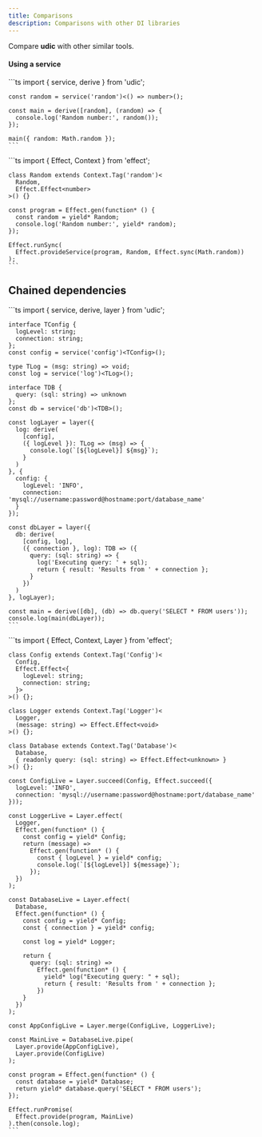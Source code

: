 ```yaml
---
title: Comparisons
description: Comparisons with other DI libraries
---
```



Compare **udic** with other similar tools.

#### Using a service
<Tabs syncKey="libDI">
  <TabItem label="udic">
    ```ts
    import { service, derive } from 'udic';

    const random = service('random')<() => number>();

    const main = derive([random], (random) => {
      console.log('Random number:', random());
    });

    main({ random: Math.random });
    ```
  </TabItem>
  <TabItem label="effect">
    ```ts
    import { Effect, Context } from 'effect';

    class Random extends Context.Tag('random')<
      Random,
      Effect.Effect<number>
    >() {}

    const program = Effect.gen(function* () {
      const random = yield* Random;
      console.log('Random number:', yield* random);
    });

    Effect.runSync(
      Effect.provideService(program, Random, Effect.sync(Math.random))
    );
    ```
  </TabItem>
</Tabs>

## Chained dependencies
<Tabs syncKey="libDI">
  <TabItem label="udic">
    ```ts
    import { service, derive, layer } from 'udic';

    interface TConfig {
      logLevel: string;
      connection: string;
    };
    const config = service('config')<TConfig>();

    type TLog = (msg: string) => void;
    const log = service('log')<TLog>();

    interface TDB {
      query: (sql: string) => unknown
    };
    const db = service('db')<TDB>();

    const logLayer = layer({
      log: derive(
        [config],
        ({ logLevel }): TLog => (msg) => {
          console.log(`[${logLevel}] ${msg}`);
        }
      )
    }, {
      config: {
        logLevel: 'INFO',
        connection: 'mysql://username:password@hostname:port/database_name'
      }
    });

    const dbLayer = layer({
      db: derive(
        [config, log],
        ({ connection }, log): TDB => ({
          query: (sql: string) => {
            log('Executing query: ' + sql);
            return { result: 'Results from ' + connection };
          }
        })
      )
    }, logLayer);

    const main = derive([db], (db) => db.query('SELECT * FROM users'));
    console.log(main(dbLayer));
    ```
  </TabItem>
  <TabItem label="effect">
    ```ts
    import { Effect, Context, Layer } from 'effect';

    class Config extends Context.Tag('Config')<
      Config,
      Effect.Effect<{
        logLevel: string;
        connection: string;
      }>
    >() {};

    class Logger extends Context.Tag('Logger')<
      Logger,
      (message: string) => Effect.Effect<void>
    >() {};

    class Database extends Context.Tag('Database')<
      Database,
      { readonly query: (sql: string) => Effect.Effect<unknown> }
    >() {};

    const ConfigLive = Layer.succeed(Config, Effect.succeed({
      logLevel: 'INFO',
      connection: 'mysql://username:password@hostname:port/database_name'
    }));

    const LoggerLive = Layer.effect(
      Logger,
      Effect.gen(function* () {
        const config = yield* Config;
        return (message) =>
          Effect.gen(function* () {
            const { logLevel } = yield* config;
            console.log(`[${logLevel}] ${message}`);
          });
      })
    );

    const DatabaseLive = Layer.effect(
      Database,
      Effect.gen(function* () {
        const config = yield* Config;
        const { connection } = yield* config;

        const log = yield* Logger;

        return {
          query: (sql: string) =>
            Effect.gen(function* () {
              yield* log("Executing query: " + sql);
              return { result: 'Results from ' + connection };
            })
        }
      })
    );

    const AppConfigLive = Layer.merge(ConfigLive, LoggerLive);

    const MainLive = DatabaseLive.pipe(
      Layer.provide(AppConfigLive),
      Layer.provide(ConfigLive)
    );

    const program = Effect.gen(function* () {
      const database = yield* Database;
      return yield* database.query('SELECT * FROM users');
    });

    Effect.runPromise(
      Effect.provide(program, MainLive)
    ).then(console.log);
    ```
  </TabItem>
</Tabs>
